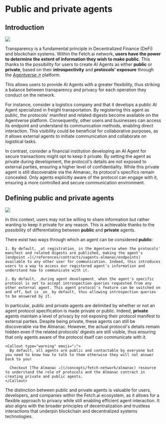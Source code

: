 
# Public and private agents

## Introduction

![](../../../src/images/missing.jpeg)

Transparency is a fundamental principle in Decentralized Finance (DeFi) and blockchain systems. Within the Fetch.ai network, **users have the power to determine the extent of information they wish to make public**. This thanks to the possibility for users to create AI Agents as either **public** or **private**, based on their **introspectivity** and **protocols' exposure** through the [Agentverse ↗️](/concepts/agent-services/agentverse-intro) platform.

This allows users to provide AI Agents with a greater flexibility, thus striking a balance between transparency and privacy for each operation they conduct on the network.

For instance, consider a logistics company and that it develops a public AI Agent specialized in freight transportation. By registering this agent as public, the protocols' manifest and related digests become available on the Agentverse platform. Consequently, other users and businesses can access its endpoint and understand its communication methods, enabling direct interaction. This visibility could be beneficial for collaborative purposes, as it allows external agents to initiate communication and collaborate on logistical tasks.

In contrast, consider a financial institution developing an AI Agent for secure transactions might opt to keep it private. By setting the agent as private during development, the protocol's details are not exposed to external parties, ensuring a higher level of confidentiality. While this private agent is still discoverable via the Almanac, its protocol's specifics remain concealed. Only agents explicitly aware of the protocol can engage with it, ensuring a more controlled and secure communication environment.

## Defining public and private agents

![](../../../src/images/missing.jpeg)

In this context, users may not be willing to share information but rather wanting to keep it private for any reason. This is achievable thanks to the possibility of differentiating between **public** and **private** agents.

There exist two ways through which an agent can be considered **public**:

    1. By default, _at registration_ in the Agentverse when the protocols' manifest and related digests are published, making the agent's [endpoint ↗️](/references/contracts/uagents-almanac/endpoints) available to any other user for communication. Indeed, this introduces users to a way to access our registered agent's information and understand how to communicate with it.

    2. By default, _during agent development_ when the agent's specific protocol is set to accept introspection queries requested from any other external agent. This agent protocol's feature can be switched on and off, but is _on_ by default, thus allowing introspection queries to be answered by it.

In particular, public and private agents are delimited by whether or not an agent protocol specification is made private or public. Indeed, **private** agents maintain a level of privacy by not exposing their protocol manifest to external parties. Despite being private, these agents can still be discoverable via the Almanac. However, the actual protocol's details remain hidden even if the related protocols' digests are still visible, thus ensuring that only agents aware of the protocol itself can communicate with it.

    <Callout type="warning" emoji="⚠️">
      By default, all agents are public and contactable by everyone but you need to know how to talk to them otherwise they will not answer back to you!

      Checkout [The Almanac ↗️](/concepts/fetch-network/almanac) resource to understand the role of protocols and the Almanac contract in creating private and public agents.
    </Callout>

The distinction between public and private agents is valuable for users, developers, and companies within the Fetch.ai ecosystem, as it allows for a flexible approach to privacy while still enabling efficient agent interaction. It also aligns with the broader principles of decentralization and trustless interactions that underpin blockchain and decentralized systems technologies.
